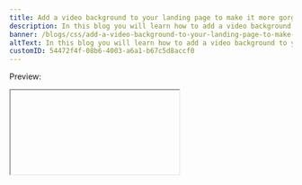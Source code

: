 ```yaml
---
title: Add a video background to your landing page to make it more gorgeous
description: In this blog you will learn how to add a video background to your landing page to make it more gorgeous.
banner: /blogs/css/add-a-video-background-to-your-landing-page-to-make-it-more-gorgeous/banner.png
altText: In this blog you will learn how to add a video background to your landing page to make it more gorgeous.
customID: 54472f4f-08b6-4003-a6a1-b67c5d8accf0
---
```


Preview:

<Iframe videoID='nVryoBkVEzc'  />

Requirements:

- Basic HTML & CSS knowledge
- Basic Javascript(Optional. only required for the navigation toggle effect)

I have already created a video about it on my youtube channel. Check that out for more details.

<Iframe videoID="s6J2Q2vOhf0" />

If you like this video, please like share, and Subscribe to my channel.

source code: https://github.com/thatanjan/video-background-landing-page-yt

### Starter code

```html
<!DOCTYPE html>
<html>
	<head>
		<meta charset="UTF-8" />
		<meta name="viewport" content="width=device-width" />
		<title>Taylor Swift</title>
		<link rel="stylesheet" href="style.css" />
		<link rel="stylesheet" href="nav.css" />
		<link rel="stylesheet" href="content.css" />
		<link rel="stylesheet" href="responsive.css" />
	</head>
	<body>
		This is body

		<script src="index.js"></script>
	</body>
</html>
```

### Let's add the video and overlay to html.

```html
<section class="video_container">
	<video src="./media/background.mp4" autoplay loop muted></video>
	<div class="overlay"></div>
</section>
```

Result:
![video with no style - Add video background to your landing page to make it more gorgeous by cules coding ](https://dev-to-uploads.s3.amazonaws.com/uploads/articles/vjzp8464atlc7x38y8p4.png)

Explanation:

- A video container to contain the video and overlay.
- Video will be started automatically with a loop. It will also be muted.

### Css reset

```CSS
* {
	padding: 0;
	margin: 0;
	box-sizing: border-box;
}

body {
	max-width: 100vw;
	overflow-x: hidden;
}
```

Explanation:

- The entire webpage should not be bigger than the screen width.
- Webpage will not have any horizontal scrolling.

### Let's style the video:

```css
.video_container {
	min-height: 100vh;
	max-height: 100vh;
	overflow: hidden;
	position: relative;
}

.video_container video {
	position: absolute;
	left: 0;
	top: 0;
	width: 100%;
	height: 100%;
	object-fit: cover;
	object-position: center;
}
```

Result:
![video styled but no overlay - Add video background to your landing page to make it more gorgeous by Cules Coding ](https://dev-to-uploads.s3.amazonaws.com/uploads/articles/recuxoyiwft08256si2u.png)

Explanation:

- The video container is taking the full width of the screen without any overflow. It is also positioned as `relative`.
- Actual video is positioned `absolute` and aligned with the container. It is also taking the full height and width.

If you have confusion with Css position then you can watch this video.

<Iframe  videoID='tO2KjMlor4o'/>

- To make the video fit, we need to use `object-fit` to `cover`.
- If the user adjusts screen width, the user will always see the center of the video because of `object-position: center;`.

### Let's style the overlay.

```css
:root {
	--primary-red: #70000e;
}

.overlay {
	position: absolute;
	left: 0;
	top: 0;
	width: 100%;
	height: 100%;
	background: var(--primary-red);
	mix-blend-mode: soft-light;
}
```

Result:
![with overlay](https://dev-to-uploads.s3.amazonaws.com/uploads/articles/z4llmdtpsn2c1u224dfi.png)

Explanation:

- Overlay element is aligned with the container using position `absolute`.
- The background color is stored inside a variable. If you don't know about css variable, then you can check out this [blog](https://www.culescoding.space/blog/everything-you-need-to-know-about-css-variables)
- Overlay has been blended with the background using a blend mode. We need to use `mix-blend-mode` property to do so. I will use `soft-light` as value. You can learn about `mix-blend-mode` from [here](https://developer.mozilla.org/en-US/docs/Web/CSS/mix-blend-mode)

And that's how you add a video background to a landing page to make it more gorgeous. If you want to learn how the rest of the project was made please watch the video.

<Iframe videoID="s6J2Q2vOhf0" />

source code: https://github.com/thatanjan/video-background-landing-page-yt

Final result:

<Iframe videoID='nVryoBkVEzc'  />
